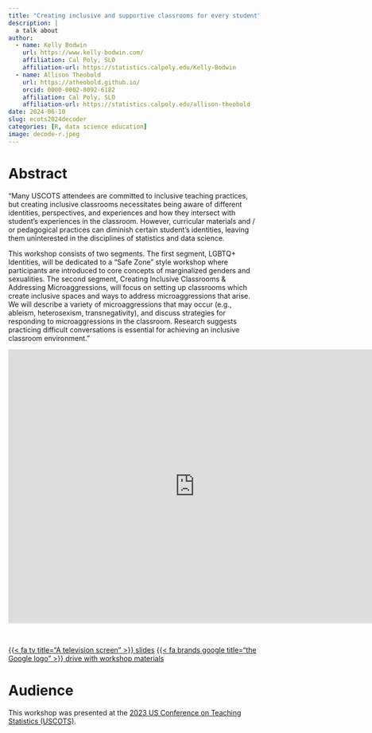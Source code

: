 ```yaml
---
title: "Creating inclusive and supportive classrooms for every student"
description: |
  a talk about 
author:
  - name: Kelly Bodwin
    url: https://www.kelly-bodwin.com/
    affiliation: Cal Poly, SLO
    affiliation-url: https://statistics.calpoly.edu/Kelly-Bodwin
  - name: Allison Theobold
    url: https://atheobold.github.io/
    orcid: 0000-0002-8092-6182
    affiliation: Cal Poly, SLO
    affiliation-url: https://statistics.calpoly.edu/allison-theobold
date: 2024-06-10
slug: ecots2024decoder
categories: [R, data science education]
image: decode-r.jpeg
---
```


# Abstract

"Many USCOTS attendees are committed to inclusive teaching practices, but creating inclusive classrooms necessitates being aware of different identities, perspectives, and experiences and how they intersect with student’s experiences in the classroom. However, curricular materials and / or pedagogical practices can diminish certain student’s identities, leaving them uninterested in the disciplines of statistics and data science. 

This workshop consists of two segments. The first segment, LGBTQ+ Identities, will be dedicated to a “Safe Zone” style workshop where participants are introduced to core concepts of marginalized genders and sexualities. The second segment, Creating Inclusive Classrooms & Addressing Microaggressions, will focus on setting up classrooms which create inclusive spaces and ways to address microaggressions that arise. We will describe a variety of microaggressions that may occur (e.g., ableism, heterosexism, transnegativity), and discuss strategies for responding to microaggressions in the classroom. Research suggests practicing difficult conversations is essential for achieving an inclusive classroom environment."

<center>

<iframe src="https://docs.google.com/presentation/d/e/2PACX-1vS_gH3aDg0k5LEby3it4_xQAkCI9xY9oSJQoW065dJfzu5yYgTnSxDhRfIaMjli2u2jMYPraZbtG8Ij/embed?start=false&loop=false&delayms=3000" frameborder="0" width="750px," height="550px" allowfullscreen="true" mozallowfullscreen="true" webkitallowfullscreen="true"></iframe>

</center>

<br>

::: center-text
[{{< fa tv title="A television screen" >}} slides](https://docs.google.com/presentation/d/1CicQGyNbAE7KyuP1Skqz5SLP1UQBA4sSx7PmbvEEsNc/edit?usp=sharing){.btn role="button" target="_blank"} [{{< fa brands google title="the Google logo" >}} drive with workshop materials](https://drive.google.com/drive/folders/1QkRsDONj9aeGydw9_45jJDLAFrk47uI_){.btn role="button" target="_blank"}
:::

# Audience

This workshop was presented at the [2023 US Conference on Teaching Statistics (USCOTS)](https://www.causeweb.org/cause/uscots/uscots23/w15-creating-inclusive-and-supportive-classrooms-every-student-room-106).

